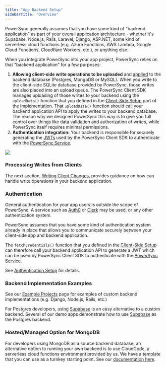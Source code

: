 ```yaml
---
title: "App Backend Setup"
sidebarTitle: "Overview"
---
```


PowerSync generally assumes that you have some kind of "backend application" as part of your overall application architecture - whether it's Supabase, Node.js, Rails, Laravel, Django, ASP.NET, some kind of serverless cloud functions (e.g. Azure Functions, AWS Lambda, Google Cloud Functions, Cloudflare Workers, etc.), or anything else.

When you integrate PowerSync into your app project, PowerSync relies on that "backend application" for a few purposes:

1. **Allowing client-side write operations to be uploaded** and [applied](/installation/app-backend-setup/writing-client-changes) to the backend database (Postgres, MongoDB or MySQL). When you write to the client-side SQLite database provided by PowerSync, those writes are also placed into an upload queue. The PowerSync Client SDK manages uploading of those writes to your backend using the `uploadData()` function that you defined in the [Client-Side Setup](/installation/client-side-setup/integrating-with-your-backend) part of the implementation. That `uploadData()` function should call your backend application API to apply the writes to your backend database. The reason why we designed PowerSync this way is to give you full control over things like data validation and authorization of writes, while PowerSync itself requires minimal permissions.
2. **Authentication integration:** Your backend is responsible for securely generating the [JWTs](/installation/authentication-setup) used by the PowerSync Client SDK to authenticate with the [PowerSync Service](/architecture/powersync-service).

<Frame caption="An overview of how PowerSync interacts with your backend application.">
  <img src="/images/installation/powersync-docs-diagram-app-backend-setup.png"/>
</Frame>


### Processing Writes from Clients

The next section, [Writing Client Changes](/installation/app-backend-setup/writing-client-changes), provides guidance on how can handle write operations in your backend application.


### Authentication

General authentication for your app users is outside the scope of PowerSync. A service such as [Auth0](https://auth0.com/) or [Clerk](https://clerk.com/) may be used, or any other authentication system.

PowerSync assumes that you have some kind of authentication system already in place that allows you to communicate securely between your client-side app and backend application.

The `fetchCredentials()` function that you defined in the [Client-Side Setup](/installation/client-side-setup/integrating-with-your-backend) can therefore call your backend application API to generate a JWT which can be used by PowerSync Client SDK to authenticate with the [PowerSync Service](/architecture/powersync-service).

See [Authentication Setup](/installation/authentication-setup) for details.

### Backend Implementation Examples

See our [Example Projects](/resources/demo-apps-example-projects#backend-examples) page for examples of custom backend implementations (e.g. Django, Node.js, Rails, etc.)

For Postgres developers, using [Supabase](/integration-guides/supabase-+-powersync) is an easy alternative to a custom backend. Several of our demo apps demonstrate how to use [Supabase](https://supabase.com/) as the Postgres backend.

### Hosted/Managed Option for MongoDB

<Tip>For developers using MongoDB as a source backend database, an alternative option to running your own backend is to use CloudCode, a serverless cloud functions environment provided by us. We have a template that you can use as a turnkey starting point. See our [documentation here](/usage/tools/cloudcode).</Tip>